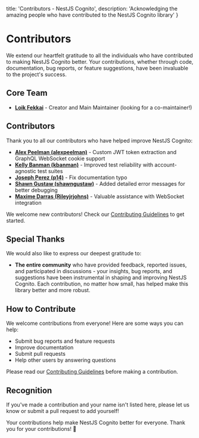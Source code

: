   title: 'Contributors - NestJS Cognito',
  description: 'Acknowledging the amazing people who have contributed to the NestJS Cognito library'
}

# Contributors

We extend our heartfelt gratitude to all the individuals who have contributed to making NestJS Cognito better. Your contributions, whether through code, documentation, bug reports, or feature suggestions, have been invaluable to the project's success.

## Core Team

- **[Loik Fekkai](https://github.com/Lokicoule)** - Creator and Main Maintainer (looking for a co-maintainer!)

## Contributors

Thank you to all our contributors who have helped improve NestJS Cognito:

- **[Alex Peelman (alexpeelman)](https://github.com/alexpeelman)** - Custom JWT token extraction and GraphQL WebSocket cookie support
- **[Kelly Banman (kbanman)](https://github.com/kbanman)** - Improved test reliability with account-agnostic test suites
- **[Joseph Perez (p14)](https://github.com/p14)** - Fix documentation typo
- **[Shawn Gustaw (shawngustaw)](https://github.com/shawngustaw)** - Added detailed error messages for better debugging
- **[Maxime Darras (Rileyjrjohns)](https://github.com/Rileyjrjohns)** - Valuable assistance with WebSocket integration

We welcome new contributors! Check our [Contributing Guidelines](https://github.com/Lokicoule/nestjs-cognito/blob/main/CONTRIBUTING.md) to get started.

## Special Thanks

We would also like to express our deepest gratitude to:

- **The entire community** who have provided feedback, reported issues, and participated in discussions - your insights, bug reports, and suggestions have been instrumental in shaping and improving NestJS Cognito. Each contribution, no matter how small, has helped make this library better and more robust.

## How to Contribute

We welcome contributions from everyone! Here are some ways you can help:

- Submit bug reports and feature requests
- Improve documentation
- Submit pull requests
- Help other users by answering questions

Please read our [Contributing Guidelines](https://github.com/Lokicoule/nestjs-cognito/blob/main/CONTRIBUTING.md) before making a contribution.

## Recognition

If you've made a contribution and your name isn't listed here, please let us know or submit a pull request to add yourself!

Your contributions help make NestJS Cognito better for everyone. Thank you for your contributions! 💚